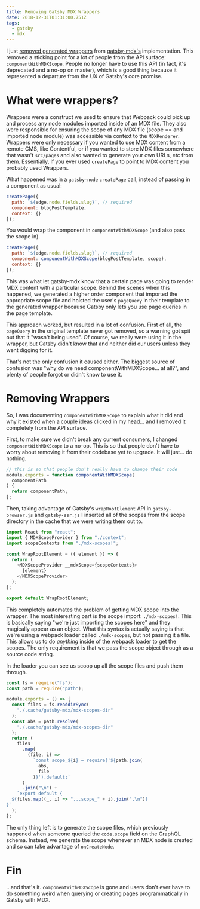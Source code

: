 ```yaml
---
title: Removing Gatsby MDX Wrappers
date: 2018-12-31T01:31:00.751Z
tags:
  - gatsby
  - mdx
---
```


I just
[removed generated wrappers](https://github.com/ChristopherBiscardi/gatsby-mdx/pull/221)
from
[gatsby-mdx's](https://github.com/ChristopherBiscardi/gatsby-mdx)
implementation. This removed a sticking point for a lot of
people from the API surface: `componentWithMDXScope`. People
no longer have to use this API (in fact, it's deprecated and
a no-op on master), which is a good thing because it
represented a departure from the UX of Gatsby's core
promise.

# What were wrappers?

Wrappers were a construct we used to ensure that Webpack
could pick up and process any node modules imported inside
of an MDX file. They also were responsible for ensuring the
scope of any MDX file (scope == and imported node module)
was accessible via context to the `MDXRenderer`. Wrappers
were only necessary if you wanted to use MDX content from a
remote CMS, like Contentful, or if you wanted to store MDX
files somewhere that wasn't `src/pages` and also wanted to
generate your own URLs, etc from them. Essentially, if you
ever used `createPage` to point to MDX content you probably
used Wrappers.

What happened was in a `gatsby-node` `createPage` call,
instead of passing in a component as usual:

```js
createPage({
  path: `${edge.node.fields.slug}`, // required
  component: blogPostTemplate,
  context: {}
});
```

You would wrap the component in `componentWithMDXScope` (and
also pass the scope in).

```js
createPage({
  path: `${edge.node.fields.slug}`, // required
  component: componentWithMDXScope(blogPostTemplate, scope),
  context: {}
});
```

This was what let gatsby-mdx know that a certain page was
going to render MDX content with a particular scope. Behind
the scenes when this happened, we generated a higher order
component that imported the appropriate scope file and
hoisted the user's `pageQuery` in their template to the
generated wrapper because Gatsby only lets you use page
queries in the page template.

This approach worked, but resulted in a lot of confusion.
First of all, the `pageQuery` in the original template never
got removed, so a warning got spit out that it "wasn't being
used". Of course, we really were using it in the wrapper,
but Gatsby didn't know that and neither did our users unless
they went digging for it.

That's not the only confusion it caused either. The biggest
source of confusion was "why do we need
componentWithMDXScope... at all?", and plenty of people
forgot or didn't know to use it.

# Removing Wrappers

So, I was documenting `componentWithMDXScope` to explain
what it did and why it existed when a couple ideas clicked
in my head... and I removed it completely from the API
surface.

First, to make sure we didn't break any current consumers, I
changed `componentWithMDXScope` to a no-op. This is so that
people don't have to worry about removing it from their
codebase yet to upgrade. It will just... do nothing.

```js
// this is so that people don't really have to change their code
module.exports = function componentWithMDXScope(
  componentPath
) {
  return componentPath;
};
```

Then, taking advantage of Gatsby's `wrapRootElement` API in
`gatsby-browser.js` and `gatsby-ssr.js` I inserted all of
the scopes from the scope directory in the cache that we
were writing them out to.

```js
import React from "react";
import { MDXScopeProvider } from "./context";
import scopeContexts from "./mdx-scopes!";

const WrapRootElement = ({ element }) => {
  return (
    <MDXScopeProvider __mdxScope={scopeContexts}>
      {element}
    </MDXScopeProvider>
  );
};

export default WrapRootElement;
```

This completely automates the problem of getting MDX scope
into the wrapper. The most interesting part is the scope
import: `./mdx-scopes!`. This is basically saying "we're
just importing the scopes here" and they magically appear as
an object. What this syntax is actually saying is that we're
using a webpack loader called `./mdx-scopes`, but not
passing it a file. This allows us to do _anything_ inside of
the webpack loader to get the scopes. The only requirement
is that we pass the scope object through as a source code
string.

In the loader you can see us scoop up all the scope files
and push them through.

```js
const fs = require("fs");
const path = require("path");

module.exports = () => {
  const files = fs.readdirSync(
    "./.cache/gatsby-mdx/mdx-scopes-dir"
  );
  const abs = path.resolve(
    "./.cache/gatsby-mdx/mdx-scopes-dir"
  );
  return (
    files
      .map(
        (file, i) =>
          `const scope_${i} = require('${path.join(
            abs,
            file
          )}').default;`
      )
      .join("\n") +
    `export default {
  ${files.map((_, i) => "...scope_" + i).join(",\n")}
}`
  );
};
```

The only thing left is to generate the scope files, which
previously happened when someone queried the `code.scope`
field on the GraphQL schema. Instead, we generate the scope
whenever an MDX node is created and so can take advantage of
`onCreateNode`.

# Fin

...and that's it. `componentWithMDXScope` is gone and users
don't ever have to do something weird when querying or
creating pages programmatically in Gatsby with MDX.
